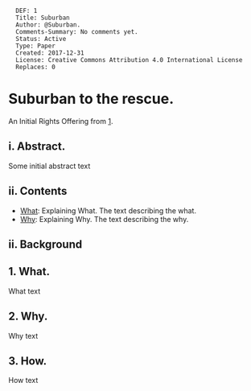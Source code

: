 <pre>
  DEF: 1
  Title: Suburban
  Author: @Suburban.
  Comments-Summary: No comments yet.
  Status: Active
  Type: Paper
  Created: 2017-12-31
  License: Creative Commons Attribution 4.0 International License
  Replaces: 0
</pre>

=Suburban to the rescue.=
An Initial Rights Offering from [https://github.com/se37301/suburban].


==i. Abstract.==
Some initial abstract text

==ii. Contents==

* [[#What|What]]: Explaining What. The text describing the what.
* [[#Why|Why]]: Explaining Why. The text describing the why.

==ii. Background==



<div id="What"></div>

==1. What.==

What text

<div id="Why"></div>
==2. Why.==
Why text

<div id="How"></div>
==3. How.==
How text
